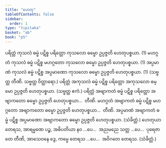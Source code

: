 ```yaml
---
title: "ဟေတု"
tableOfContents: false
sidebar:
  order: 1
type: "tipitaka"
basket: "ab"
book: "p5"
---
```



<DynamicBreadcrumb />

<Division number="25" book="p5" e="ch" v="39" p="6">

<Paragraph number="375" book="p5">
ပရိတ္တံ ကုသလံ ဓမ္မံ ပဋိစ္စ ပရိတ္တော ကုသလော ဓမ္မော ဥပ္ပဇ္ဇတိ ဟေတုပစ္စယာ. (1)
</Paragraph>

<Paragraph number="376" book="p5">
မဟဂ္ဂတံ ကုသလံ ဓမ္မံ ပဋိစ္စ မဟဂ္ဂတော ကုသလော ဓမ္မော ဥပ္ပဇ္ဇတိ ဟေတုပစ္စယာ. (1)
</Paragraph>

<Paragraph number="377" book="p5">
အပ္ပမာဏံ ကုသလံ ဓမ္မံ ပဋိစ္စ အပ္ပမာဏော ကုသလော ဓမ္မော ဥပ္ပဇ္ဇတိ ဟေတုပစ္စယာ. (1) (သဗ္ဗတ္ထ တီဏိ. သဗ္ဗတ္ထ ဝိတ္ထာရော.)
</Paragraph>

</Division>
<Division number="26" book="p5" e="ch" v="39" p="7">

<Paragraph number="378" book="p5">
ပရိတ္တံ အကုသလံ ဓမ္မံ ပဋိစ္စ ပရိတ္တော အကုသလော ဓမ္မော ဥပ္ပဇ္ဇတိ ဟေတုပစ္စယာ. (သဗ္ဗတ္ထ ဧကံ.)
</Paragraph>

<Paragraph number="379" book="p5">
ပရိတ္တံ အဗျာကတံ ဓမ္မံ ပဋိစ္စ ပရိတ္တော အဗျာကတော ဓမ္မော ဥပ္ပဇ္ဇတိ ဟေတုပစ္စယာ…  တီဏိ.
</Paragraph>

<Paragraph number="380" book="p5">
မဟဂ္ဂတံ အဗျာကတံ ဓမ္မံ ပဋိစ္စ မဟဂ္ဂတော အဗျာကတော ဓမ္မော ဥပ္ပဇ္ဇတိ ဟေတုပစ္စယာ…  တီဏိ.
</Paragraph>

<Paragraph number="381" book="p5">
အပ္ပမာဏံ အဗျာကတံ ဓမ္မံ ပဋိစ္စ အပ္ပမာဏော အဗျာကတော ဓမ္မော ဥပ္ပဇ္ဇတိ ဟေတုပစ္စယာ. (သံခိတ္တံ.)
</Paragraph>

<Paragraph number="382" book="p5">
ဟေတုယာ တေရသ, အာရမ္မဏေ ပဉ္စ, အဓိပတိယာ နဝ …ပေ…  အညမညေ သတ္တ …ပေ…  ပုရေဇာတေ တီဏိ, အာသေဝနေ ဒွေ, ကမ္မေ တေရသ …ပေ…  အဝိဂတေ တေရသ. (သံခိတ္တံ.)
</Paragraph>
</Division>